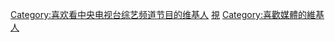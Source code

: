 {{Userbox
  |id=-{综}-
  |id-c=#00FFFF
  |info=这个用户喜欢收看'''[[中央电视台综艺频道]]'''的节目。
  |info-c=#E6E6FA
  |info-s=10
  |border-c=#FFFFFF
}} <includeonly>[[Category:喜欢看中央电视台综艺频道节目的维基人]]</includeonly><noinclude>
[[Category:媒體用戶框模板|視]]
[[Category:喜歡媒體的維基人]]
</noinclude>
